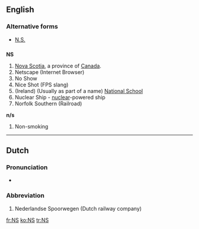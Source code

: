 {{also|ns|N/S|n's|N's}}
==English==

===Alternative forms===
* [[N.S.]] {{qualifier|Nova Scotia}}

==={{abbreviation}}===
'''NS'''

# [[Nova Scotia]], a province of [[Canada]].
# Netscape (Internet Browser)
# No Show
# Nice Shot (FPS slang)
# (Ireland) (Usually as part of a name) [[w:National school|National School]]
# Nuclear Ship - [[nuclear]]-powered ship
# Norfolk Southern (Railroad)
'''n/s'''
# Non-smoking

----

==Dutch==

===Pronunciation===
* {{audio|Nl-NS.ogg|audio}}

===Abbreviation===
{{infl|nl|abbreviation}}

# Nederlandse Spoorwegen (Dutch railway company)

[[fr:NS]]
[[ko:NS]]
[[tr:NS]]